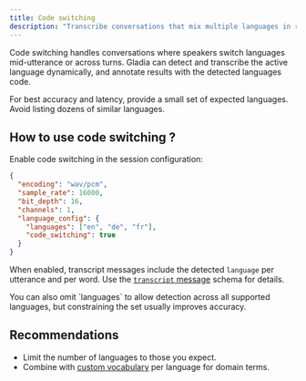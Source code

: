 ```yaml
---
title: Code switching
description: "Transcribe conversations that mix multiple languages in real time or pre-recorded"
---
```


Code switching handles conversations where speakers switch languages mid-utterance or across turns. Gladia can detect and transcribe the active language dynamically, and annotate results with the detected languages code.

<Note>
  For best accuracy and latency, provide a small set of expected languages. Avoid listing dozens of similar languages.
</Note>

## How to use code switching ?

Enable code switching in the session configuration:

```json
{
  "encoding": "wav/pcm",
  "sample_rate": 16000,
  "bit_depth": 16,
  "channels": 1,
  "language_config": {
    "languages": ["en", "de", "fr"],
    "code_switching": true
  }
}
```

When enabled, transcript messages include the detected `language` per utterance and per word. Use the [`transcript` message](/api-reference/v2/live/message/transcript) schema for details.

<Tip>
  You can also omit `languages` to allow detection across all supported languages, but constraining the set usually improves accuracy.
</Tip>

## Recommendations

- Limit the number of languages to those you expect.
- Combine with [custom vocabulary](/chapters/pre-recorded-stt/features#custom-vocabulary) per language for domain terms.

